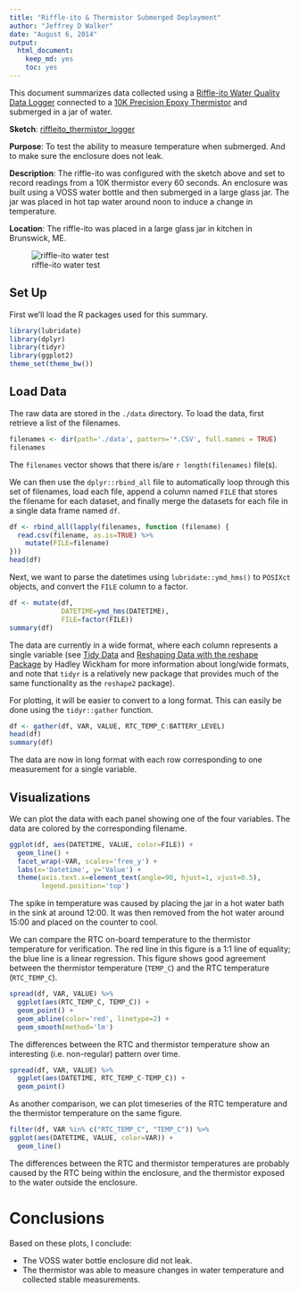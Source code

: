 ```yaml
---
title: "Riffle-ito & Thermistor Submerged Deployment"
author: "Jeffrey D Walker"
date: "August 6, 2014"
output:
  html_document:
    keep_md: yes
    toc: yes
---
```


This document summarizes data collected using a [Riffle-ito Water Quality Data Logger](https://github.com/p-v-o-s/riffle-ito) connected to a [10K Precision Epoxy Thermistor](http://www.adafruit.com/products/372) and submerged in a jar of water.

**Sketch**: [riffleito_thermistor_logger](https://github.com/walkerjeffd/riffle-ito-apps/blob/d137e07d5ac23a683431f4cc5cf6c404482cfeae/ino/riffleito_thermister_logger/riffleito_thermister_logger.ino)

**Purpose**: To test the ability to measure temperature when submerged. And to make sure the enclosure does not leak.

**Description**: The riffle-ito was configured with the sketch above and set to record readings from a 10K thermistor every 60 seconds. An enclosure was built using a VOSS water bottle and then submerged in a large glass jar. The jar was placed in hot tap water around noon to induce a change in temperature.

**Location**: The riffle-ito was placed in a large glass jar in kitchen in Brunswick, ME. 

![riffle-ito water test](img/jar.jpg)

## Set Up

First we'll load the R packages used for this summary.

```r
library(lubridate)
library(dplyr)
library(tidyr)
library(ggplot2)
theme_set(theme_bw())
```

## Load Data

The raw data are stored in the `./data` directory. To load the data, first retrieve a list of the filenames.

```r
filenames <- dir(path='./data', pattern='*.CSV', full.names = TRUE)
filenames
```

The `filenames` vector shows that there is/are `r length(filenames)` file(s).

We can then use the `dplyr::rbind_all` file to automatically loop through this set of filenames, load each file, append a column named `FILE` that stores the filename for each dataset, and finally merge the datasets for each file in a single data frame named `df`.

```r
df <- rbind_all(lapply(filenames, function (filename) {
  read.csv(filename, as.is=TRUE) %>%
    mutate(FILE=filename)
}))
head(df)
```

Next, we want to parse the datetimes using `lubridate::ymd_hms()` to `POSIXct` objects, and convert the `FILE` column to a factor.

```r
df <- mutate(df,
             DATETIME=ymd_hms(DATETIME),
             FILE=factor(FILE))
summary(df)
```

The data are currently in a wide format, where each column represents a single variable (see [Tidy Data](http://vita.had.co.nz/papers/tidy-data.pdf) and [Reshaping Data with the reshape Package](http://www.jstatsoft.org/v21/i12/paper) by Hadley Wickham for more information about long/wide formats, and note that `tidyr` is a relatively new package that provides much of the same functionality as the `reshape2` package). 

For plotting, it will be easier to convert to a long format. This can easily be done using the `tidyr::gather` function.

```r
df <- gather(df, VAR, VALUE, RTC_TEMP_C:BATTERY_LEVEL)
head(df)
summary(df)
```

The data are now in long format with each row corresponding to one measurement for a single variable.

## Visualizations

We can plot the data with each panel showing one of the four variables. The data are colored by the corresponding filename. 

```r
ggplot(df, aes(DATETIME, VALUE, color=FILE)) +
  geom_line() +
  facet_wrap(~VAR, scales='free_y') +
  labs(x='Datetime', y='Value') +
  theme(axis.text.x=element_text(angle=90, hjust=1, vjust=0.5),
        legend.position='top')
```

The spike in temperature was caused by placing the jar in a hot water bath in the sink at around 12:00. It was then removed from the hot water around 15:00 and placed on the counter to cool.

We can compare the RTC on-board temperature to the thermistor temperature for verification. The red line in this figure is a 1:1 line of equality; the blue line is a linear regression. This figure shows good agreement between the thermistor temperature (`TEMP_C`) and the RTC temperature (`RTC_TEMP_C`).

```r
spread(df, VAR, VALUE) %>%
  ggplot(aes(RTC_TEMP_C, TEMP_C)) +
  geom_point() +
  geom_abline(color='red', linetype=2) +
  geom_smooth(method='lm')
```

The differences between the RTC and thermistor temperature show an interesting (i.e. non-regular) pattern over time.

```r
spread(df, VAR, VALUE) %>%
  ggplot(aes(DATETIME, RTC_TEMP_C-TEMP_C)) +
  geom_point()
```

As another comparison, we can plot timeseries of the RTC temperature and the thermistor temperature on the same figure.

```r
filter(df, VAR %in% c("RTC_TEMP_C", "TEMP_C")) %>%
ggplot(aes(DATETIME, VALUE, color=VAR)) +
  geom_line()
```

The differences between the RTC and thermistor temperatures are probably caused by the RTC being within the enclosure, and the thermistor exposed to the water outside the enclosure.

# Conclusions

Based on these plots, I conclude:

- The VOSS water bottle enclosure did not leak.
- The thermistor was able to measure changes in water temperature and collected stable measurements.
